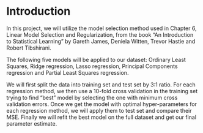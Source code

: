 # Introduction

In this project, we will utilize the model selection method used in Chapter 6, Linear Model Selection and Regularization, from the book "An Introduction to Statistical Learning" by Gareth James, Deniela Witten, Trevor Hastie and Robert Tibshirani.

The following five models will be applied to our dataset: Ordinary Least Squares, Ridge regression, Lasso regression, Principal Components regression and Partial Least Squares regression.

We will first split the data into training set and test set by 3:1 ratio. For each regression method, we then use a 10-fold cross validation in the training set trying to find "best" model by selecting the one with minimum cross validation errors. Once we get the model with optimal hyper-parameters for each regression method, we will apply them to test set and compare their MSE. Finally we will refit the best model on the full dataset and get our final parameter estimate.